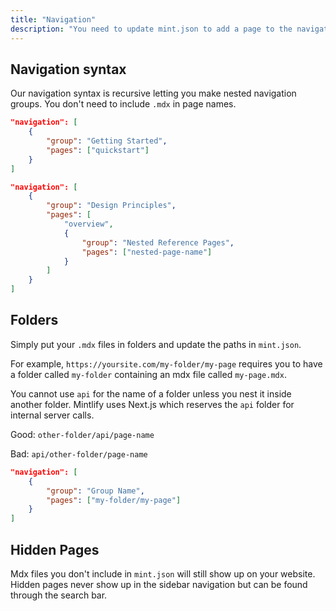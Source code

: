 ```yaml
---
title: "Navigation"
description: "You need to update mint.json to add a page to the navigation menu"
---
```


## Navigation syntax

Our navigation syntax is recursive letting you make nested navigation groups. You don't need to include `.mdx` in page names.

<CodeGroup>

```json Regular Navigation
"navigation": [
    {
        "group": "Getting Started",
        "pages": ["quickstart"]
    }
]
```

```json Nested Navigation
"navigation": [
    {
        "group": "Design Principles",
        "pages": [
            "overview",
            {
                "group": "Nested Reference Pages",
                "pages": ["nested-page-name"]
            }
        ]
    }
]
```

</CodeGroup>

## Folders

Simply put your `.mdx` files in folders and update the paths in `mint.json`.

For example, `https://yoursite.com/my-folder/my-page` requires you to have a folder called `my-folder` containing an mdx file called `my-page.mdx`.

<Warning>

You cannot use `api` for the name of a folder unless you nest it inside another folder. Mintlify uses Next.js which reserves the `api` folder for internal server calls.

Good: `other-folder/api/page-name`

Bad: `api/other-folder/page-name`

</Warning>

```json Navigation With Folder
"navigation": [
    {
        "group": "Group Name",
        "pages": ["my-folder/my-page"]
    }
]
```

## Hidden Pages

Mdx files you don't include in `mint.json` will still show up on your website. Hidden pages never show up in the sidebar navigation but can be found through the search bar.
